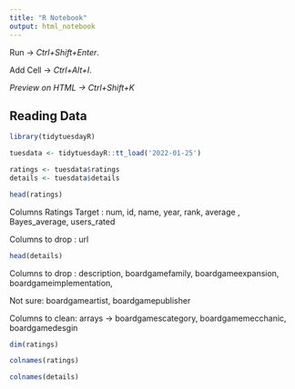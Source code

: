 ```yaml
---
title: "R Notebook"
output: html_notebook
---
```


Run -\> *Ctrl+Shift+Enter*.

Add Cell -\> *Ctrl+Alt+I*.

*Preview on HTML -\> Ctrl+Shift+K*

## Reading Data

```r
library(tidytuesdayR)

tuesdata <- tidytuesdayR::tt_load('2022-01-25')

ratings <- tuesdata$ratings
details <- tuesdata$details

```

```r
head(ratings)

```

Columns Ratings Target : num, id, name, year, rank, average , Bayes_average, users_rated

Columns to drop : url

```r
head(details) 
```

Columns to drop : description, boardgamefamily, boardgameexpansion, boardgameimplementation,

Not sure: boardgameartist, boardgamepublisher

Columns to clean: arrays -\> boardgamescategory, boardgamemecchanic, boardgamedesgin

```r
dim(ratings)

```

```r
colnames(ratings)

```

```r
colnames(details)

```


